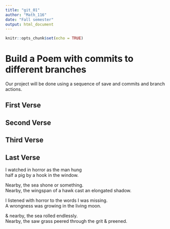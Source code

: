 ```yaml
---
title: "git_01"
author: "Math_116"
date: "Fall semester"
output: html_document
---
```


```r
knitr::opts_chunk$set(echo = TRUE)
```
# Build a Poem with commits to different branches
Our project will be done using a sequence of save and commits and branch actions.
<!-- Do not modify or change any text in "!--" bracketed areas such as this --- these are instructions to
you, if you change any of this the git program will notice it and compromise your git merging strategy !-->

## First Verse 
<!--Put the first five lines of a poem by Lewis Carrol in this section!-->

## Second Verse
<!--Put the first five lines of a poem by Robert Frost here!-->

## Third Verse
<!--Put the first two verses of The Walrus and the Carpenter here!-->

## Last Verse
<!--Put a short poem of your choice 8-20 lines,here!-->

I watched in horror as the man hung    
half a pig by a hook in the window.    

Nearby, the sea shone or something.    
Nearby, the wingspan of a hawk cast an elongated shadow.    

I listened with horror to the words I was missing.    
A wrongness was growing in the living moon.    

& nearby, the sea rolled endlessly.    
Nearby, the saw grass peered through the grit & preened.  